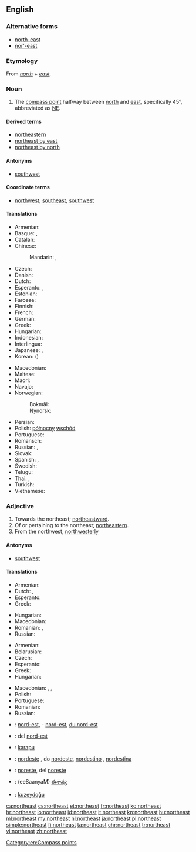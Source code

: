 {{also|Northeast}}
==English==
{{wikipedia|dab=northeast}}

===Alternative forms===
* [[north-east]]
* [[nor'-east]]

===Etymology===
From ''[[north]]'' + ''[[east]]''.

===Noun===
{{en-noun|-}}

# The [[compass point]] halfway between [[north]] and [[east]], specifically 45°, abbreviated as [[NE]].

====Derived terms====
* [[northeastern]]
* [[northeast by east]]
* [[northeast by north]]

====Antonyms====
* [[southwest]]

====Coordinate terms====
* {{sense|compass point}} [[northwest]], [[southeast]], [[southwest]]

====Translations====
{{trans-top|compass point}}
* Armenian: {{t|hy|հյուսիս-արևելք|tr=hyusis-arevelk’|sc=Armn}}
* Basque: {{t|eu|ipartsortalde}}, {{t|eu|iparrekialde}}
* Catalan: {{t|ca|nord-est}}
* Chinese:
*: Mandarin: {{t+|cmn|東北|sc=Hani}}, {{t+|cmn|东北|tr=dōngběi|sc=Hani}}
* Czech: {{t+|cs|severovýchod|m}}
* Danish: {{t|da|nordøst}}
* Dutch: {{t+|nl|noordoosten|n}}
* Esperanto: {{t|eo|nordoriento}}, {{t|eo|nordeosto}}
* Estonian: {{t+|et|kirre}}
* Faroese: {{t|fo|landnyrðingur|m}}
* Finnish: {{t+|fi|koillinen}}
* French: {{t+|fr|nord-est|m}}
* German: {{t+|de|Nordosten|m}}
* Greek: {{t+|el|βορειοανατολικά|n-p|tr=voreioanatoliká}}
* Hungarian: {{t+|hu|északkelet}}
* Indonesian: {{t+|id|timur laut}}
* Interlingua: {{t|ia|nord-est}}
* Japanese: {{t|ja|北東|tr=ほくとう, hokutō|sc=Jpan}}, {{qualifier|less common}} {{t+|ja|東北|tr=とうほく, tōhoku|sc=Jpan}}
* Korean: {{t|ko|북동|sc=Kore}} ({{t+|ko|北東|sc=Kore}})
{{trans-mid}}
* Macedonian: {{t|mk|североисток|m|tr=severoístok}}
* Maltese: {{t|mt|grigal}}
* Maori: {{t|mi|karapu}}
* Navajo: {{t|nv|náhookǫs dóó haʼaʼaah}}
* Norwegian:
*: Bokmål: {{t|nb|nordøst}}
*: Nynorsk: {{t|nn|nordaust}}
* Persian: {{t|fa|شمال شرقی|tr=šamâl-e šarqi}}
* Polish: [[północny]] [[wschód]] {{g|m}}
* Portuguese: {{t+|pt|nordeste|m}}
* Romansch: {{t|rm|nordost}}
* Russian: {{t+|ru|северо-восток|m|tr=sévero-vostók}}, {{t+|ru|норд-ост|m|tr=nord-óst}} {{qualifier|wind, nautical}}
* Slovak: {{t|sk|severovýchod|m}}
* Spanish: {{t|es|nordeste}}, {{t|es|noreste|m}}
* Swedish: {{t|sv|nordost}}
* Telugu: {{t+|te|ఈశాన్యం|tr=eeSaanyaM}}
* Thai: {{t|th|ตะวันออกเฉียงเหนือ|tr=tawan-ok-chiang-nuea|sc=Thai}}, {{t+|th|อีสาน|tr=isan|sc=Thai}}
* Turkish: {{t+|tr|kuzeydoğu}}
* Vietnamese: {{t|vi|phía đông bắc}}
{{trans-bottom}}

===Adjective===
{{en-adj|-}}

# Towards the northeast; [[northeastward]].
# Of or pertaining to the northeast; [[northeastern]].
# From the northwest, [[northwesterly]]

====Antonyms====
* [[southwest]]

====Translations====
{{trans-top|northeastward}}
* Armenian: {{t|hy|հյուսիսարևելյան|tr=hyusisarevelyan|sc=Armn}}
* Dutch: {{t|nl|noordoost-}}, {{t+|nl|noordoostelijk}}
* Esperanto: {{t|eo|nordorienta}}
* Greek: {{t+|el|βορειοανατολικός|m|tr=voreioanatolikós}}
{{trans-mid}}
* Hungarian: {{t+|hu|északkeleti}}
* Macedonian: {{t|mk|североисточно|tr=severoístočno}}
* Romanian: {{t|ro|nordestic}}, {{t|ro|de nord-est}}
* Russian: {{t+|ru|северо-восточный|tr=sévero-vostóčnyj}}
{{trans-bottom}}

{{trans-top|northeastern}}
* Armenian: {{t|hy|հյուսիսարևելյան|tr=hyusisarevelyan|sc=Armn}}
* Belarusian: {{t|be|паўно́чна-ўсхо́дні|m|sc=Cyrl}}
* Czech: {{t+|cs|severovýchodní}}
* Esperanto: {{t|eo|nordorienta}}
* Greek: {{t+|el|βορειοανατολικός|m|tr=voreioanatolikós}}
* Hungarian: {{t+|hu|északkeleti}}
{{trans-mid}}
* Macedonian: {{t|mk|североисточен|m|tr=severoístočen}}, {{t|mk|североисточна|f|tr=severoístočna}}, {{t|mk|североисточно|n|tr=severoístočno}}
* Polish: {{t+|pl|północno-wschodni|m}}
* Portuguese: {{t+|pt|nordeste|m}}
* Romanian: {{t+|ro|nord-vestic|m}}
* Russian: {{t+|ru|северо-восточный|tr=sévero-vostóčnyj}}
{{trans-bottom}}

{{checktrans-top}}
* {{ttbc|fr}}: [[nord-est]], - [[nord-est]], [[du nord-est]]
* {{ttbc|ia}}: del [[nord-est]]
* {{ttbc|mi}}: [[karapu]]
{{trans-mid}}
* {{ttbc|pt}}: [[nordeste]] {{g|m|f}},  do [[nordeste]], [[nordestino]] {{g|m}},  [[nordestina]] {{g|f}}
* {{ttbc|es}}: [[noreste]],  del [[noreste]]
* {{ttbc|te}}: (eeSaanyaM) [[ఈశాన్య]]
* {{ttbc|tr}}: [[kuzeydoğu]]
{{trans-bottom}}

[[Category:en:Compass points]]

[[ca:northeast]]
[[cs:northeast]]
[[et:northeast]]
[[fr:northeast]]
[[ko:northeast]]
[[hr:northeast]]
[[io:northeast]]
[[id:northeast]]
[[it:northeast]]
[[kn:northeast]]
[[hu:northeast]]
[[ml:northeast]]
[[my:northeast]]
[[nl:northeast]]
[[ja:northeast]]
[[pl:northeast]]
[[simple:northeast]]
[[fi:northeast]]
[[ta:northeast]]
[[chr:northeast]]
[[tr:northeast]]
[[vi:northeast]]
[[zh:northeast]]